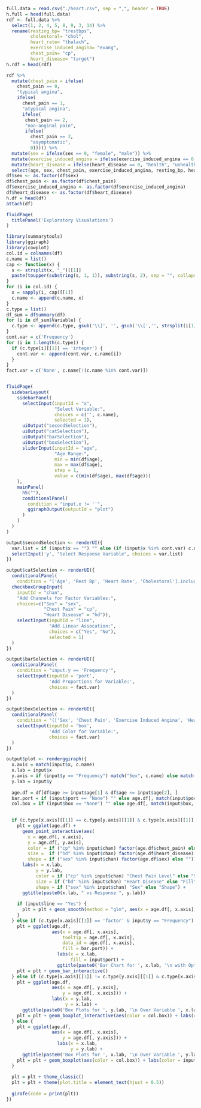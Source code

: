

```r
full.data = read.csv("./heart.csv", sep = ",", header = TRUE)
h.full = head(full.data)
rdf <- full.data %>% 
  select(1, 2, 4, 5, 8, 9, 3, 14) %>% 
  rename(resting_bp= "trestbps",
         cholestoral= "chol",
         heart_rate= "thalach",
         exercise_induced_angina= "exang",
         chest_pain= "cp",
         heart_disease= "target")
h.rdf = head(rdf)

rdf %>% 
  mutate(chest_pain = ifelse(
    chest_pain == 0,
    "typical angina",
    ifelse(
      chest_pain == 1,
      "atypical angina",
      ifelse(
       chest_pain == 2,
       "non-anginal pain",
       ifelse(
         chest_pain == 3,
         "asymptomatic",
         0))))) %>% 
  mutate(sex = ifelse(sex == 0, "female", "male")) %>% 
  mutate(exercise_induced_angina = ifelse(exercise_induced_angina == 0, "no", "yes")) %>% 
  mutate(heart_disease = ifelse(heart_disease == 0, "health", "unhealthy")) %>% 
  select(age, sex, chest_pain, exercise_induced_angina, resting_bp, heart_rate, cholestoral, heart_disease) -> df
df$sex <- as.factor(df$sex)
df$chest_pain <- as.factor(df$chest_pain)
df$exercise_induced_angina <- as.factor(df$exercise_induced_angina)
df$heart_disease <- as.factor(df$heart_disease)
h.df = head(df)
attach(df)
```


```r
fluidPage(
  titlePanel('Exploratory Visualations')
)
```


```r
library(summarytools)
library(ggiraph)
library(cowplot)
col.id = colnames(df)
c.name = list()
cap <- function(x) {
  s <- strsplit(x, "_")[[1]]
  paste(toupper(substring(s, 1, 1)), substring(s, 2), sep = "", collapse = " ")
}
for (i in col.id) {
  x = sapply(i, cap)[[1]]
  c.name <- append(c.name, x)
}
c.type = list()
df_sum = dfSummary(df)
for (i in df_sum$Variable) {
  c.type <- append(c.type, gsub('\\]', '', gsub('\\[','', strsplit(i[1], "\\\n")[[1]][2])))
}
cont.var = c('Frequency')
for (i in 1:length(c.type)) {
  if (c.type[i][[1]] == 'integer') {
    cont.var <- append(cont.var, c.name[i])
  }
}
fact.var = c('None', c.name[!(c.name %in% cont.var)])


fluidPage(
  sidebarLayout(
    sidebarPanel(
      selectInput(inputId = "x",
                  "Select Variable:",
                  choices = c('', c.name),
                  selected = 1),
      uiOutput("secondSelection"),
      uiOutput("catSelection"),
      uiOutput("barSelection"),
      uiOutput("boxSelection"),
      sliderInput(inputId = "age",
                  "Age Range:",
                  min = min(df$age),
                  max = max(df$age),
                  step = 1,
                  value = c(min(df$age), max(df$age)))
    ),
    mainPanel(
      h5(""),
      conditionalPanel(
        condition = "input.x != ''",
        ggiraphOutput(outputId = "plot")
      )
    )
  )
)

output$secondSelection <- renderUI({
  var.list = if (input$x == "") "" else (if (input$x %in% cont.var) c.name[c.name != input$x] else cont.var)
  selectInput('y', "Select Response Variable", choices = var.list)
})

output$catSelection <- renderUI({
  conditionalPanel(
    condition = "['Age', 'Rest Bp', 'Heart Rate', 'Cholestoral'].includes(input.x) &&  ['Age', 'Rest Bp', 'Heart Rate', 'Cholestoral'].includes(input.y)", 
  checkboxGroupInput(
    inputId = "chan",
    "Add Channels for Factor Variables:",
    choices=c("Sex" = "sex",
              "Chest Pain" = "cp",
              "Heart Disease" = "hd")),
    selectInput(inputId = "line",
                "Add Linear Assocation:",
                choices = c("Yes", "No"),
                selected = 1)
  )
})

output$barSelection <- renderUI({
  conditionalPanel(
    condition = "input.y == 'Frequency'",
    selectInput(inputId = 'port',
                'Add Proportions for Variable:',
                choices = fact.var)
  )
})

output$boxSelection <- renderUI({
  conditionalPanel(
    condition = "(['Sex', 'Chest Pain', 'Exercise Induced Angina', 'Heart Disease'].includes(input.x) && input.y != 'Frequency') || (['Age', 'Rest Bp', 'Heart Rate', 'Cholestoral'].includes(input.x) && !['Age', 'Rest Bp', 'Heart Rate', 'Cholestoral'].includes(input.y))",
    selectInput(inputId = 'box',
                'Add Color for Variable:',
                choices = fact.var)
  )
})

output$plot <- renderggiraph({
  x.axis = match(input$x, c.name)
  x.lab = input$x 
  y.axis = if (input$y == "Frequency") match("Sex", c.name) else match(input$y, c.name)
  y.lab = input$y
  
  age.df = df[df$age >= input$age[1] & df$age <= input$age[2], ]
  bar.port = if (input$port == "None") "" else age.df[, match(input$port, c.name)]
  col.box = if (input$box == "None") "" else age.df[, match(input$box, c.name)]

  
  if (c.type[x.axis][[1]] == c.type[y.axis][[1]] & c.type[x.axis][[1]] == 'integer') {
    plt = ggplot(age.df) + 
      geom_point_interactive(aes(
        x = age.df[, x.axis],
        y = age.df[, y.axis],
        color = if ("cp" %in% input$chan) factor(age.df$chest_pain) else "",
        size =  if ("hd" %in% input$chan) factor(age.df$heart_disease) else "",
        shape = if ("sex" %in% input$chan) factor(age.df$sex) else "")) +
      labs(x = x.lab,
           y = y.lab,
           color = if ("cp" %in% input$chan) "Chest Pain Level" else "Size",
           size = if ("hd" %in% input$chan) "Heart Disease" else "Fill",
           shape = if ("sex" %in% input$chan) "Sex" else "Shape") +
      ggtitle(paste0(x.lab, " vs Response ", y.lab))
  
    if (input$line == "Yes") {
      plt = plt + geom_smooth(method = "glm", aes(x = age.df[, x.axis], y = age.df[, y.axis]))
    }    
  } else if (c.type[x.axis][[1]] == 'factor' & input$y == "Frequency") {
    plt = ggplot(age.df,
                 aes(x = age.df[, x.axis],
                     tooltip = age.df[, x.axis],
                     data_id = age.df[, x.axis],
                     fill = bar.port)) +
                   labs(x = x.lab,
                        fill = input$port) +
                   ggtitle(paste0('Bar Chart for ', x.lab, '\n with Optional Porportions\n for Variable ', input$port))
    plt = plt + geom_bar_interactive()
  } else if (c.type[x.axis][[1]] != c.type[y.axis][[1]] & c.type[x.axis][[1]] == 'integer') {
    plt = ggplot(age.df,
                 aes(x = age.df[, y.axis],
                     y = age.df[, x.axis])) +
                 labs(x = y.lab,
                      y = x.lab) +
      ggtitle(paste0('Box Plots for ', y.lab, '\n Over Variable ', x.lab, '\n with Color Channel ', input$box))
    plt = plt + geom_boxplot_interactive(aes(color = col.box)) + labs(color = input$box) 
  } else {
    plt = ggplot(age.df,
                 aes(x = age.df[, x.axis],
                     y = age.df[, y.axis])) +
                   labs(x = x.lab,
                        y = y.lab) + 
      ggtitle(paste0('Box Plots for ', x.lab, '\n Over Variable ', y.lab, '\n with Color Channel ', input$box))
    plt = plt + geom_boxplot(aes(color = col.box)) + labs(color = input$box)
  }
  
  plt = plt + theme_classic() 
  plt = plt + theme(plot.title = element_text(hjust = 0.5)) 
  
  girafe(code = print(plt))
})
```
